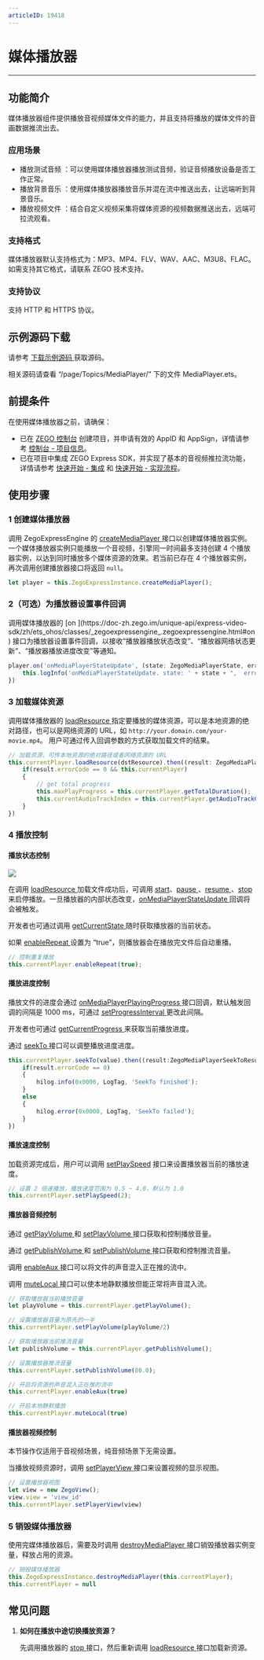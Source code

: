 ```yaml
---
articleID: 19418
---
```

# 媒体播放器

- - -

## 功能简介

媒体播放器组件提供播放音视频媒体文件的能力，并且支持将播放的媒体文件的音画数据推流出去。


### 应用场景

- 播放测试音频 ：可以使用媒体播放器播放测试音频，验证音频播放设备是否工作正常。
- 播放背景音乐 ：使用媒体播放器播放音乐并混在流中推送出去，让远端听到背景音乐。
- 播放视频文件 ：结合自定义视频采集将媒体资源的视频数据推送出去，远端可拉流观看。

### 支持格式

媒体播放器默认支持格式为：MP3、MP4、FLV、WAV、AAC、M3U8、FLAC。如需支持其它格式，请联系 ZEGO 技术支持。

### 支持协议

支持 HTTP 和 HTTPS 协议。

## 示例源码下载

请参考 [下载示例源码 ](!DownloadDemo/DownloadDemo) 获取源码。

相关源码请查看 “/page/Topics/MediaPlayer/” 下的文件 MediaPlayer.ets。

## 前提条件

在使用媒体播放器之前，请确保：

- 已在 [ZEGO 控制台](https://console.zego.im) 创建项目，并申请有效的 AppID 和 AppSign，详情请参考 [控制台 - 项目信息](/console/project-info)。
- 已在项目中集成 ZEGO Express SDK，并实现了基本的音视频推拉流功能，详情请参考 [快速开始 - 集成](!Integration/SDK_Integration) 和 [快速开始 - 实现流程](!Integration/Solution_Implementation)。


## 使用步骤

### 1 创建媒体播放器

调用 ZegoExpressEngine 的 [createMediaPlayer ](https://doc-zh.zego.im/unique-api/express-video-sdk/zh/ets_ohos/classes/_zegoexpressengine_.zegoexpressengine.html#createmediaplayer) 接口以创建媒体播放器实例。一个媒体播放器实例只能播放一个音视频，引擎同一时间最多支持创建 4 个播放器实例，以达到同时播放多个媒体资源的效果。若当前已存在 4 个播放器实例，再次调用创建播放器接口将返回 `null`。

```ts
let player = this.ZegoExpressInstance.createMediaPlayer();
```

### 2（可选）为播放器设置事件回调

<Accordion title="播放器事件回调设置" defaultOpen="false">
调用媒体播放器的 [on ](https://doc-zh.zego.im/unique-api/express-video-sdk/zh/ets_ohos/classes/_zegoexpressengine_.zegoexpressengine.html#on) 接口为播放器设置事件回调，以接收“播放器播放状态改变”、“播放器网络状态更新”、“播放器播放进度改变”等通知。

```ts
player.on('onMediaPlayerStateUpdate', (state: ZegoMediaPlayerState, errorCode: number) =>{
    this.logInfo('onMediaPlayerStateUpdate. state: ' + state + ",  errorCode: " + errorCode);
})
```
</Accordion>

### 3 加载媒体资源

调用媒体播放器的 [loadResource ](https://doc-zh.zego.im/unique-api/express-video-sdk/zh/ets_ohos/classes/_zegoexpressdefines_.zegomediaplayer.html#loadresource) 指定要播放的媒体资源，可以是本地资源的绝对路径，也可以是网络资源的 URL，如 `http://your.domain.com/your-movie.mp4`。 用户可通过传入回调参数的方式获取加载文件的结果。

```ts
// 加载资源，可传本地资源的绝对路径或者网络资源的 URL
this.currentPlayer.loadResource(dstResource).then((result: ZegoMediaPlayerLoadResourceResult) => {
    if(result.errorCode == 0 && this.currentPlayer)
    {
        // get total progress
        this.maxPlayProgress = this.currentPlayer.getTotalDuration();
        this.currentAudioTrackIndex = this.currentPlayer.getAudioTrackCount();
    }
})
```

### 4 播放控制

<h4>播放状态控制</h4>

<Frame width="512" height="auto" caption=""><img src="https://storage.zego.im/sdk-doc/Pics/Common/ZegoExpressEngine/mediaplayer_state_iOS.jpg" /></Frame>

在调用 [loadResource ](https://doc-zh.zego.im/unique-api/express-video-sdk/zh/ets_ohos/classes/_zegoexpressdefines_.zegomediaplayer.html#loadresource) 加载文件成功后，可调用 [start](https://doc-zh.zego.im/unique-api/express-video-sdk/zh/ets_ohos/classes/_zegoexpressdefines_.zegomediaplayer.html#start)、[pause ](https://doc-zh.zego.im/unique-api/express-video-sdk/zh/ets_ohos/classes/_zegoexpressdefines_.zegomediaplayer.html#pause)、[resume ](https://doc-zh.zego.im/unique-api/express-video-sdk/zh/ets_ohos/classes/_zegoexpressdefines_.zegomediaplayer.html#resume)、[stop ](https://doc-zh.zego.im/unique-api/express-video-sdk/zh/ets_ohos/classes/_zegoexpressdefines_.zegomediaplayer.html#stop) 来启停播放。一旦播放器的内部状态改变，[onMediaPlayerStateUpdate ](https://doc-zh.zego.im/unique-api/express-video-sdk/zh/ets_ohos/interfaces/_zegoexpresseventhandler_.zegomediaplayerlistener.html#onmediaplayerstateupdate) 回调将会被触发。

开发者也可通过调用 [getCurrentState ](https://doc-zh.zego.im/unique-api/express-video-sdk/zh/ets_ohos/classes/_zegoexpressdefines_.zegomediaplayer.html#getcurrentstate) 随时获取播放器的当前状态。

如果 [enableRepeat ](https://doc-zh.zego.im/unique-api/express-video-sdk/zh/ets_ohos/classes/_zegoexpressdefines_.zegomediaplayer.html#enablerepeat) 设置为 “true”，则播放器会在播放完文件后自动重播。

```ts
// 控制重复播放
this.currentPlayer.enableRepeat(true);
```

<h4>播放进度控制</h4>

播放文件的进度会通过 [onMediaPlayerPlayingProgress ](https://doc-zh.zego.im/unique-api/express-video-sdk/zh/ets_ohos/interfaces/_zegoexpresseventhandler_.zegomediaplayerlistener.html#onmediaplayerplayingprogress) 接口回调，默认触发回调的间隔是 1000 ms，可通过 [setProgressInterval ](https://doc-zh.zego.im/unique-api/express-video-sdk/zh/ets_ohos/classes/_zegoexpressdefines_.zegomediaplayer.html#setprogressinterval) 更改此间隔。

开发者也可通过 [getCurrentProgress ](https://doc-zh.zego.im/unique-api/express-video-sdk/zh/ets_ohos/classes/_zegoexpressdefines_.zegomediaplayer.html#getcurrentprogress) 来获取当前播放进度。

通过 [seekTo ](https://doc-zh.zego.im/unique-api/express-video-sdk/zh/ets_ohos/classes/_zegoexpressdefines_.zegomediaplayer.html#seekto) 接口可以调整播放进度进度。

```ts
this.currentPlayer.seekTo(value).then((result:ZegoMediaPlayerSeekToResult) =>{
    if(result.errorCode == 0)
    {
        hilog.info(0x0000, LogTag, 'SeekTo finished');
    }
    else
    {
        hilog.error(0x0000, LogTag, 'SeekTo failed');
    }
})
```

<h4>播放速度控制</h4>

加载资源完成后，用户可以调用 [setPlaySpeed](https://doc-zh.zego.im/unique-api/express-video-sdk/zh/ets_ohos/classes/_zegoexpressdefines_.zegomediaplayer.html#setplayspeed) 接口来设置播放器当前的播放速度。

```ts
// 设置 2 倍速播放，播放速度范围为 0.5 ~ 4.0，默认为 1.0
this.currentPlayer.setPlaySpeed(2);
```

<h4>播放器音频控制</h4>

通过 [getPlayVolume ](https://doc-zh.zego.im/unique-api/express-video-sdk/zh/ets_ohos/classes/_zegoexpressdefines_.zegomediaplayer.html#getplayvolume) 和 [setPlayVolume ](https://doc-zh.zego.im/unique-api/express-video-sdk/zh/ets_ohos/classes/_zegoexpressdefines_.zegomediaplayer.html#setplayvolume) 接口获取和控制播放音量。

通过 [getPublishVolume ](https://doc-zh.zego.im/unique-api/express-video-sdk/zh/ets_ohos/classes/_zegoexpressdefines_.zegomediaplayer.html#getpublishvolume) 和 [setPublishVolume ](https://doc-zh.zego.im/unique-api/express-video-sdk/zh/ets_ohos/classes/_zegoexpressdefines_.zegomediaplayer.html#setpublishvolume) 接口获取和控制推流音量。

调用 [enableAux ](https://doc-zh.zego.im/unique-api/express-video-sdk/zh/ets_ohos/classes/_zegoexpressdefines_.zegomediaplayer.html#enableaux) 接口可以将文件的声音混入正在推的流中。

调用 [muteLocal ](https://doc-zh.zego.im/unique-api/express-video-sdk/zh/ets_ohos/classes/_zegoexpressdefines_.zegomediaplayer.html#mutelocal) 接口可以使本地静默播放但能正常将声音混入流。

```ts
// 获取播放器当前播放音量
let playVolume = this.currentPlayer.getPlayVolume();

// 设置播放器音量为原先的一半
this.currentPlayer.setPlayVolume(playVolume/2)

// 获取播放器当前推流音量
let publishVolume = this.currentPlayer.getPublishVolume();

// 设置播放器推流音量
this.currentPlayer.setPublishVolume(80.0);

// 开启将资源的声音混入正在推的流中
this.currentPlayer.enableAux(true)

// 开启本地静默播放
this.currentPlayer.muteLocal(true)
```

<h4>播放器视频控制</h4>

<Note title="说明">
本节操作仅适用于音视频场景，纯音频场景下无需设置。
</Note>

当播放视频资源时，调用 [setPlayerView ](https://doc-zh.zego.im/unique-api/express-video-sdk/zh/ets_ohos/classes/_zegoexpressdefines_.zegomediaplayer.html#setplayerview) 接口来设置视频的显示视图。

```ts
// 设置播放器视图
let view = new ZegoView();
view.view = 'view_id'
this.currentPlayer.setPlayerView(view)
```

### 5 销毁媒体播放器

使用完媒体播放器后，需要及时调用 [destroyMediaPlayer ](https://doc-zh.zego.im/unique-api/express-video-sdk/zh/ets_ohos/classes/_zegoexpressengine_.zegoexpressengine.html#destroymediaplayer) 接口销毁播放器实例变量，释放占用的资源。

```ts
// 销毁媒体播放器
this.ZegoExpressInstance.destroyMediaPlayer(this.currentPlayer);
this.currentPlayer = null
```

## 常见问题

1. **如何在播放中途切换播放资源？**

    先调用播放器的 [stop ](https://doc-zh.zego.im/unique-api/express-video-sdk/zh/ets_ohos/classes/_zegoexpressdefines_.zegomediaplayer.html#stop) 接口，然后重新调用 [loadResource ](https://doc-zh.zego.im/unique-api/express-video-sdk/zh/ets_ohos/classes/_zegoexpressdefines_.zegomediaplayer.html#loadresource) 接口加载新资源。
